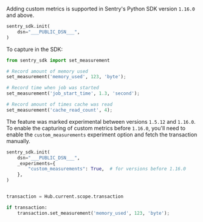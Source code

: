 Adding custom metrics is supported in Sentry's Python SDK version `1.16.0` and above.

```python
sentry_sdk.init(
    dsn="___PUBLIC_DSN___",
)
```

To capture in the SDK:

```python
from sentry_sdk import set_measurement

# Record amount of memory used
set_measurement('memory_used', 123, 'byte');

# Record time when job was started
set_measurement('job_start_time', 1.3, 'second');

# Record amount of times cache was read
set_measurement('cache_read_count', 4);
```

The feature was marked experimental between versions `1.5.12` and `1.16.0`.
To enable the capturing of custom metrics before `1.16.0`, you'll need to enable the `custom_measurements` experiment option
and fetch the transaction manually.

```python
sentry_sdk.init(
    dsn="___PUBLIC_DSN___",
    _experiments={
        "custom_measurements": True,  # for versions before 1.16.0
    },
)


transaction = Hub.current.scope.transaction

if transaction:
    transaction.set_measurement('memory_used', 123, 'byte');
```
